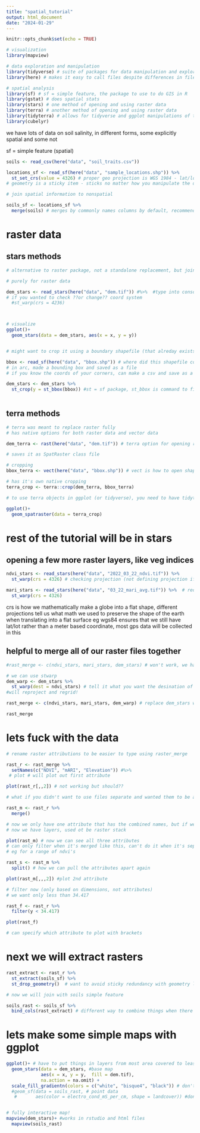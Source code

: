 ```yaml
---
title: "spatial_tutorial"
output: html_document
date: "2024-01-29"
---
```


```r
knitr::opts_chunk$set(echo = TRUE)

# visualization
library(mapview)

# data exploration and manipulation
library(tidyverse) # suite of packages for data manipulation and exploration
library(here) # makes it easy to call files despite differences in file pathways

# spatial analysis
library(sf) # sf = simple feature, the package to use to do GIS in R
library(gstat) # does spatial stats
library(stars) # one method of opening and using raster data
library(terra) # another method of opening and using raster data
library(tidyterra) # allows for tidyverse and ggplot manipulations of terra objects
library(cubelyr)
```

we have lots of data on soil salinity, in different forms, some explicitly spatial and some not

sf = simple feature (spatial)

```r
soils <- read_csv(here("data", "soil_traits.csv"))

locations_sf <- read_sf(here("data", "sample_locations.shp")) %>% 
  st_set_crs(value = 4326) # proper geo projection is WGS 1984 - lat/lot as degrees, min, sec
# geometry is a sticky item - sticks no matter how you manipulate the data

# join spatial information to nonspatial

soils_sf <- locations_sf %>% 
  merge(soils) # merges by commonly names columns by default, recommended for this to avoid multiple columns showing up in final dataset


```
# raster data
## stars methods
```r
# alternative to raster package, not a standalone replacement, but joined in with sf can do almost everything you would have done with raster

# purely for raster data

dem_stars <- read_stars(here("data", "dem.tif")) #%>%  #type into console to view dimensions, offset (starting point), delta = spatial resolition, attribute (ours is dem.tif)
# if you wanted to check ??or change?? coord system
  #st_warp(crs = 4236)



# visualize
ggplot()+
  geom_stars(data = dem_stars, aes(x = x, y = y))


# might want to crop it using a boundary shapefile (that alreday exists?)

bbox <- read_sf(here("data", "bbox.shp")) # where did this shapefile come from?
# in arc, made a bounding box and saved as a file
# if you know the coords of your corners, can make a csv and save as a polygon in sf

dem_stars <- dem_stars %>% 
  st_crop(y = st_bbox(bbox)) #st = sf package, st_bbox is command to find boundary of object (which we caleld bbox)
  
```


## terra methods
```r
# terra was meant to replace raster fully
# has native options for both raster data and vector data

dem_terra <- rast(here("data", "dem.tif")) # terra option for opening raster file

# saves it as SpatRaster class file

# cropping
bbox_terra <- vect(here("data", "bbox.shp")) # vect is how to open shapefiles

# has it's own native cropping
terra_crop <- terra::crop(dem_terra, bbox_terra)

# to use terra objects in ggplot (or tidyverse), you need to have tidyterra installed!

ggplot()+
  geom_spatraster(data = terra_crop)
```

# rest of the tutorial will be in stars
## opening a few more raster layers, like veg indices
```r

ndvi_stars <- read_stars(here("data", "2022_03_22_ndvi.tif")) %>% 
  st_warp(crs = 4326) # checking projection (not defining projection if it already has one)

mari_stars <- read_stars(here("data", "03_22_mari_avg.tif")) %>%  # red pigments in plants, stress that they have
  st_warp(crs = 4326)
```

crs is how we mathematically make a globe into a flat shape, different projections tell us what math we used to preserve the shape of the earth when translating into a flat surface
eg wgs84 ensures that we still have lat/lot rather than a meter based coordinate, most gps data will be collected in this

## helpful to merge all of our raster files together
```r

#rast_merge <- c(ndvi_stars, mari_stars, dem_stars) # won't work, we have to specify a parameter (spatial resolutions are different so it doesn't know how to align the data sets)

# we can use stwarp
dem_warp <- dem_stars %>% 
  st_warp(dest = ndvi_stars) # tell it what you want the desination of the warping to be, tell it to match ndvi
#will reproject and regrid!

rast_merge <- c(ndvi_stars, mari_stars, dem_warp) # replace dem_stars with new dem_warp

rast_merge

```

# lets fuck with the data

```r
# rename raster attributions to be easier to type using raster_merge

rast_r <- rast_merge %>% 
  setNames(c("NDVI", "mARI", "Elevation")) #%>% 
 # plot # will plot out first attribute

plot(rast_r[,,2]) # not working but should??

# what if you didn't want to use files separate and wanted them to be another dimension on your dataset?

rast_m <- rast_r %>% 
  merge()

# now we only have one attribute that has the combined names, but if we look at dimension, we have all three attributions
# now we have layers, used ot be raster stack

plot(rast_m) # now we can see all three attributes
# can only filter when it's merged like this, can't do it when it's separate because there's no way to call one particular attribute
# eg for a range of ndvi's

rast_s <- rast_m %>% 
  split() # how we can pull the attributes apart again

plot(rast_m[,,,2]) #plot 2nd attribute

# filter now (only based on dimensions, not attributes)
# we want only less than 34.417

rast_f <- rast_r %>% 
  filter(y < 34.417)

plot(rast_f)

# can specify which attribute to plot with brackets

```
# next we will extract rasters

```r

rast_extract <- rast_r %>% 
  st_extract(soils_sf) %>% 
  st_drop_geometry()  # want to avoid sticky redundancy with geometry layer to need to convert to plain dataframe without duplicate geometries

# now we will join with soils simple feature

soils_rast <- soils_sf %>% 
  bind_cols(rast_extract) # different way to combine things when there is no default matching col names
```

# lets make some simple maps with ggplot

```r
ggplot()+ # have to put things in layers from most area covered to least
  geom_stars(data = dem_stars, #base map
             aes(x = x, y = y,  fill = dem.tif),
             na.action = na.omit) +
  scale_fill_gradientn(colors = c("white", "bisque4", "black")) # don't forget the n!
  #geom_sf(data = soils_rast, # point data
   #       aes(color = electro_cond_mS_per_cm, shape = landcover)) #don't have to specify x and y because geom sf looks for it


# fully interactive map!
mapview(dem_stars)+ #works in rstudio and html files
  mapview(soils_rast)

```

